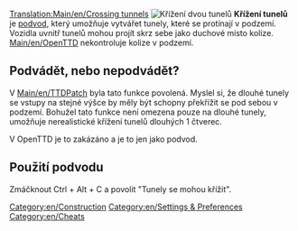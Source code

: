[[Translation:Main/en/Crossing tunnels]]
[[File:en/Crossing Tunnels.png|right|frame|Křížení dvou tunelů]]
'''Křížení tunelů''' je [[Main/cs/Cheaty (Podvody)|podvod]], který umožňuje vytvářet tunely, které se protínají v podzemí. Vozidla uvnitř tunelů mohou projít skrz sebe jako duchové místo kolize. [[Main/en/OpenTTD]] nekontroluje kolize v podzemí.

== Podvádět, nebo nepodvádět? ==
V [[Main/en/TTDPatch]] byla tato funkce povolená. Myslel si, že dlouhé tunely se vstupy na stejné výšce by měly být schopny překřížit se pod sebou v podzemí. Bohužel tato funkce není omezena pouze na dlouhé tunely, umožňuje nerealistické křížení tunelů dlouhých 1 čtverec.

V OpenTTD je to zakázáno a je to jen jako podvod.
== Použití podvodu ==
Zmáčknout Ctrl + Alt + C a povolit "Tunely se mohou křížit".

[[Category:en/Construction]]
[[Category:en/Settings & Preferences]]
[[Category:en/Cheats]]